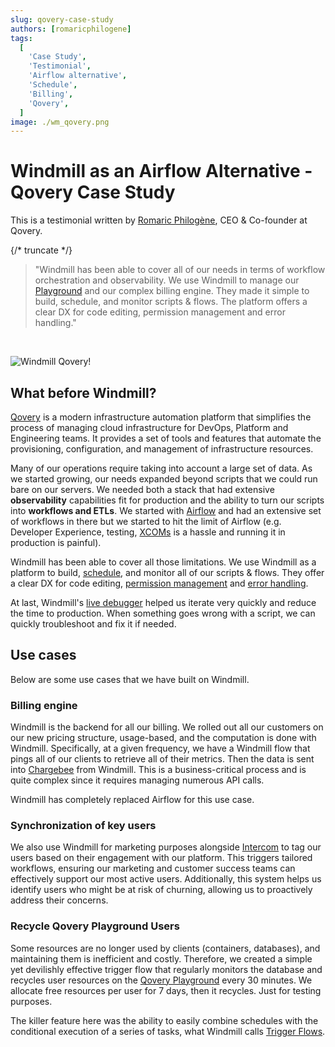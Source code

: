 ```yaml
---
slug: qovery-case-study
authors: [romaricphilogene]
tags:
  [
    'Case Study',
    'Testimonial',
    'Airflow alternative',
    'Schedule',
    'Billing',
    'Qovery',
  ]
image: ./wm_qovery.png
---
```


# Windmill as an Airflow Alternative - Qovery Case Study

This is a testimonial written by [Romaric Philogène](https://www.linkedin.com/in/romaricphilogene/), CEO & Co-founder at Qovery.

{/* truncate */}

> "Windmill has been able to cover all of our needs in terms of workflow orchestration and observability. We use Windmill to manage our [Playground](https://www.qovery.com/playground) and our complex billing engine. They made it simple to build, schedule, and monitor scripts & flows. The platform offers a clear DX for code editing, permission management and error handling."

<br/>

![Windmill Qovery!](./wm_qovery.png)

## What before Windmill?

[Qovery](https://www.qovery.com/) is a modern infrastructure automation platform that simplifies the process of managing cloud infrastructure for DevOps, Platform and Engineering teams. It provides a set of tools and features that automate the provisioning, configuration, and management of infrastructure resources.

Many of our operations require taking into account a large set of data. As we started growing, our needs expanded beyond scripts that we could run bare on our servers. We needed both a stack that had extensive **observability** capabilities fit for production and the ability to turn our scripts into **workflows and ETLs**. We started with [Airflow](https://airflow.apache.org/) and had an extensive set of workflows in there but we started to hit the limit of Airflow (e.g. Developer Experience, testing, [XCOMs](https://airflow.apache.org/docs/apache-airflow/stable/core-concepts/xcoms.html) is a hassle and running it in production is painful).

Windmill has been able to cover all those limitations. We use Windmill as a platform to build, [schedule](/docs/core_concepts/scheduling), and monitor all of our scripts & flows. They offer a clear DX for code editing, [permission management](/docs/core_concepts/roles_and_permissions) and [error handling](/docs/core_concepts/error_handling).

At last, Windmill's [live debugger](/docs/core_concepts/instant_preview) helped us iterate very quickly and reduce the time to production. When something goes wrong with a script, we can quickly troubleshoot and fix it if needed.

## Use cases

Below are some use cases that we have built on Windmill.

### Billing engine

Windmill is the backend for all our billing. We rolled out all our customers on our new pricing structure, usage-based, and the computation is done with Windmill. Specifically, at a given frequency, we have a Windmill flow that pings all of our clients to retrieve all of their metrics. Then the data is sent into [Chargebee](https://www.chargebee.com/) from Windmill. This is a business-critical process and is quite complex since it requires managing numerous API calls.

Windmill has completely replaced Airflow for this use case.

### Synchronization of key users

We also use Windmill for marketing purposes alongside [Intercom](https://www.intercom.com/) to tag our users based on their engagement with our platform. This triggers tailored workflows, ensuring our marketing and customer success teams can effectively support our most active users. Additionally, this system helps us identify users who might be at risk of churning, allowing us to proactively address their concerns.

### Recycle Qovery Playground Users

Some resources are no longer used by clients (containers, databases), and maintaining them is inefficient and costly. Therefore, we created a simple yet devilishly effective trigger flow that regularly monitors the database and recycles user resources on the [Qovery Playground](https://www.qovery.com/playground) every 30 minutes. We allocate free resources per user for 7 days, then it recycles. Just for testing purposes.

The killer feature here was the ability to easily combine schedules with the conditional execution of a series of tasks, what Windmill calls [Trigger Flows](/docs/getting_started/triggers#scheduled-polls-scheduling--trigger-scripts).